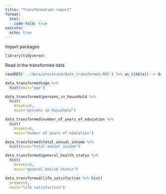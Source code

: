 ```yaml
---
title: "Transformation report"
format:
  html:
    code-fold: true
execute: 
  echo: true
---
```


Import packages
```r
library(tidyverse)
```

Read in the transformed data
```r
readRDS('../data/processed/data_transformed.RDS') %>% as_tibble() -> data_transformed
```

```r
data_transformed$age %>% 
  hist(main="age")

data_transformed$persons_in_household %>% 
  hist(
    breaks=6,
    main="persons in household")

data_transformed$number_of_years_of_education %>% 
  hist(
    breaks=6,
    main="number of years of education")

data_transformed$total_annual_income %>% 
  hist(main="total annual income")

data_transformed$general_health_status %>% 
  hist(
    breaks=5,
    main="general health status")

data_transformed$life_satisfaction %>% hist(
  breaks=5,
  main="life satisfaction")
```